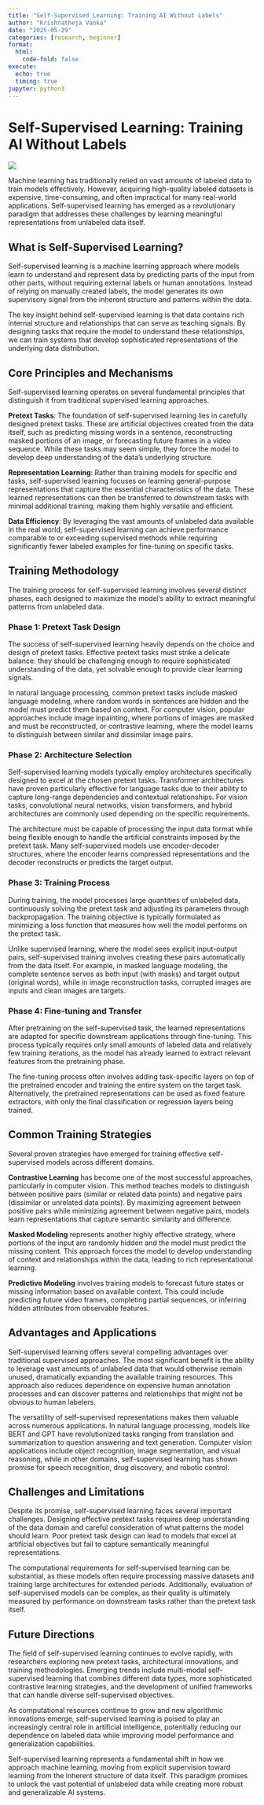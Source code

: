 ```yaml
---
title: "Self-Supervised Learning: Training AI Without Labels"
author: "Krishnatheja Vanka"
date: "2025-05-29"
categories: [research, beginner]
format:
  html:
    code-fold: false
execute:
  echo: true
  timing: true
jupyter: python3
---
```


# Self-Supervised Learning: Training AI Without Labels
![](selfsupervised.png)

Machine learning has traditionally relied on vast amounts of labeled data to train models effectively. However, acquiring high-quality labeled datasets is expensive, time-consuming, and often impractical for many real-world applications. Self-supervised learning has emerged as a revolutionary paradigm that addresses these challenges by learning meaningful representations from unlabeled data itself.

## What is Self-Supervised Learning?

Self-supervised learning is a machine learning approach where models learn to understand and represent data by predicting parts of the input from other parts, without requiring external labels or human annotations. Instead of relying on manually created labels, the model generates its own supervisory signal from the inherent structure and patterns within the data.

The key insight behind self-supervised learning is that data contains rich internal structure and relationships that can serve as teaching signals. By designing tasks that require the model to understand these relationships, we can train systems that develop sophisticated representations of the underlying data distribution.

## Core Principles and Mechanisms

Self-supervised learning operates on several fundamental principles that distinguish it from traditional supervised learning approaches.

**Pretext Tasks**: The foundation of self-supervised learning lies in carefully designed pretext tasks. These are artificial objectives created from the data itself, such as predicting missing words in a sentence, reconstructing masked portions of an image, or forecasting future frames in a video sequence. While these tasks may seem simple, they force the model to develop deep understanding of the data's underlying structure.

**Representation Learning**: Rather than training models for specific end tasks, self-supervised learning focuses on learning general-purpose representations that capture the essential characteristics of the data. These learned representations can then be transferred to downstream tasks with minimal additional training, making them highly versatile and efficient.

**Data Efficiency**: By leveraging the vast amounts of unlabeled data available in the real world, self-supervised learning can achieve performance comparable to or exceeding supervised methods while requiring significantly fewer labeled examples for fine-tuning on specific tasks.

## Training Methodology

The training process for self-supervised learning involves several distinct phases, each designed to maximize the model's ability to extract meaningful patterns from unlabeled data.

### Phase 1: Pretext Task Design

The success of self-supervised learning heavily depends on the choice and design of pretext tasks. Effective pretext tasks must strike a delicate balance: they should be challenging enough to require sophisticated understanding of the data, yet solvable enough to provide clear learning signals.

In natural language processing, common pretext tasks include masked language modeling, where random words in sentences are hidden and the model must predict them based on context. For computer vision, popular approaches include image inpainting, where portions of images are masked and must be reconstructed, or contrastive learning, where the model learns to distinguish between similar and dissimilar image pairs.

### Phase 2: Architecture Selection

Self-supervised learning models typically employ architectures specifically designed to excel at the chosen pretext tasks. Transformer architectures have proven particularly effective for language tasks due to their ability to capture long-range dependencies and contextual relationships. For vision tasks, convolutional neural networks, vision transformers, and hybrid architectures are commonly used depending on the specific requirements.

The architecture must be capable of processing the input data format while being flexible enough to handle the artificial constraints imposed by the pretext task. Many self-supervised models use encoder-decoder structures, where the encoder learns compressed representations and the decoder reconstructs or predicts the target output.

### Phase 3: Training Process

During training, the model processes large quantities of unlabeled data, continuously solving the pretext task and adjusting its parameters through backpropagation. The training objective is typically formulated as minimizing a loss function that measures how well the model performs on the pretext task.

Unlike supervised learning, where the model sees explicit input-output pairs, self-supervised training involves creating these pairs automatically from the data itself. For example, in masked language modeling, the complete sentence serves as both input (with masks) and target output (original words), while in image reconstruction tasks, corrupted images are inputs and clean images are targets.

### Phase 4: Fine-tuning and Transfer

After pretraining on the self-supervised task, the learned representations are adapted for specific downstream applications through fine-tuning. This process typically requires only small amounts of labeled data and relatively few training iterations, as the model has already learned to extract relevant features from the pretraining phase.

The fine-tuning process often involves adding task-specific layers on top of the pretrained encoder and training the entire system on the target task. Alternatively, the pretrained representations can be used as fixed feature extractors, with only the final classification or regression layers being trained.

## Common Training Strategies

Several proven strategies have emerged for training effective self-supervised models across different domains.

**Contrastive Learning** has become one of the most successful approaches, particularly in computer vision. This method teaches models to distinguish between positive pairs (similar or related data points) and negative pairs (dissimilar or unrelated data points). By maximizing agreement between positive pairs while minimizing agreement between negative pairs, models learn representations that capture semantic similarity and difference.

**Masked Modeling** represents another highly effective strategy, where portions of the input are randomly hidden and the model must predict the missing content. This approach forces the model to develop understanding of context and relationships within the data, leading to rich representational learning.

**Predictive Modeling** involves training models to forecast future states or missing information based on available context. This could include predicting future video frames, completing partial sequences, or inferring hidden attributes from observable features.

## Advantages and Applications

Self-supervised learning offers several compelling advantages over traditional supervised approaches. The most significant benefit is the ability to leverage vast amounts of unlabeled data that would otherwise remain unused, dramatically expanding the available training resources. This approach also reduces dependence on expensive human annotation processes and can discover patterns and relationships that might not be obvious to human labelers.

The versatility of self-supervised representations makes them valuable across numerous applications. In natural language processing, models like BERT and GPT have revolutionized tasks ranging from translation and summarization to question answering and text generation. Computer vision applications include object recognition, image segmentation, and visual reasoning, while in other domains, self-supervised learning has shown promise for speech recognition, drug discovery, and robotic control.

## Challenges and Limitations

Despite its promise, self-supervised learning faces several important challenges. Designing effective pretext tasks requires deep understanding of the data domain and careful consideration of what patterns the model should learn. Poor pretext task design can lead to models that excel at artificial objectives but fail to capture semantically meaningful representations.

The computational requirements for self-supervised learning can be substantial, as these models often require processing massive datasets and training large architectures for extended periods. Additionally, evaluation of self-supervised models can be complex, as their quality is ultimately measured by performance on downstream tasks rather than the pretext task itself.

## Future Directions

The field of self-supervised learning continues to evolve rapidly, with researchers exploring new pretext tasks, architectural innovations, and training methodologies. Emerging trends include multi-modal self-supervised learning that combines different data types, more sophisticated contrastive learning strategies, and the development of unified frameworks that can handle diverse self-supervised objectives.

As computational resources continue to grow and new algorithmic innovations emerge, self-supervised learning is poised to play an increasingly central role in artificial intelligence, potentially reducing our dependence on labeled data while improving model performance and generalization capabilities.

Self-supervised learning represents a fundamental shift in how we approach machine learning, moving from explicit supervision toward learning from the inherent structure of data itself. This paradigm promises to unlock the vast potential of unlabeled data while creating more robust and generalizable AI systems.